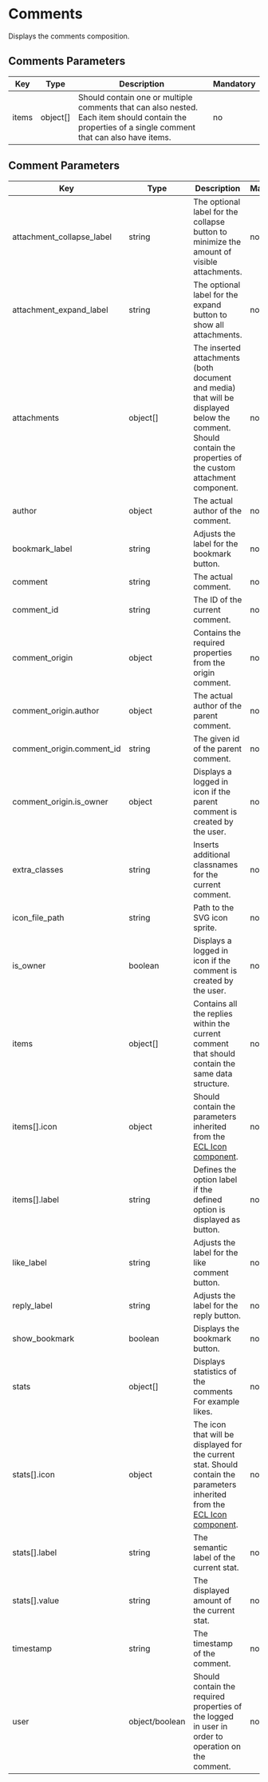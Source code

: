 # Comments

Displays the comments composition.

## Comments Parameters

| Key   | Type     | Description                                                                                                                                         | Mandatory |
| ----- | -------- | --------------------------------------------------------------------------------------------------------------------------------------------------- | --------- |
| items | object[] | Should contain one or multiple comments that can also nested. Each item should contain the properties of a single comment that can also have items. | no        |

## Comment Parameters

| Key                       | Type           | Description                                                                                                                                                                             | Mandatory |
| ------------------------- | -------------- | --------------------------------------------------------------------------------------------------------------------------------------------------------------------------------------- | --------- |
| attachment_collapse_label | string         | The optional label for the collapse button to minimize the amount of visible attachments.                                                                                                 | no        |
| attachment_expand_label   | string         | The optional label for the expand button to show all attachments.                                                                                                                       | no        |
| attachments               | object[]       | The inserted attachments (both document and media) that will be displayed below the comment. Should contain the properties of the custom attachment component.                          | no        |
| author                    | object         | The actual author of the comment.                                                                                                                                                       | no        |
| bookmark_label            | string         | Adjusts the label for the bookmark button.                                                                                                                                              | no        |
| comment                   | string         | The actual comment.                                                                                                                                                                     | no        |
| comment_id                | string         | The ID of the current comment.                                                                                                                                                          | no        |
| comment_origin            | object         | Contains the required properties from the origin comment.                                                                                                                               | no        |
| comment_origin.author     | object         | The actual author of the parent comment.                                                                                                                                                | no        |
| comment_origin.comment_id | string         | The given id of the parent comment.                                                                                                                                                     | no        |
| comment_origin.is_owner   | object         | Displays a logged in icon if the parent comment is created by the user.                                                                                                                 | no        |
| extra_classes             | string         | Inserts additional classnames for the current comment.                                                                                                                                  | no        |
| icon_file_path            | string         | Path to the SVG icon sprite.                                                                                                                                                            | no        |
| is_owner                  | boolean        | Displays a logged in icon if the comment is created by the user.                                                                                                                        | no        |
| items                     | object[]       | Contains all the replies within the current comment that should contain the same data structure.                                                                                        | no        |
| items[].icon              | object         | Should contain the parameters inherited from the [ECL Icon component](https://www.npmjs.com/package/@ecl-twig/ec-component-icon).                                                       | no        |
| items[].label             | string         | Defines the option label if the defined option is displayed as button.                                                                                                                  | no        |
| like_label                | string         | Adjusts the label for the like comment button.                                                                                                                                          | no        |
| reply_label               | string         | Adjusts the label for the reply button.                                                                                                                                                 | no        |
| show_bookmark             | boolean        | Displays the bookmark button.                                                                                                                                                           | no        |
| stats                     | object[]       | Displays statistics of the comments For example likes.                                                                                                                                  | no        |
| stats[].icon              | object         | The icon that will be displayed for the current stat. Should contain the parameters inherited from the [ECL Icon component](https://www.npmjs.com/package/@ecl-twig/ec-component-icon). | no        |
| stats[].label             | string         | The semantic label of the current stat.                                                                                                                                                 | no        |
| stats[].value             | string         | The displayed amount of the current stat.                                                                                                                                               | no        |
| timestamp                 | string         | The timestamp of the comment.                                                                                                                                                           | no        |
| user                      | object/boolean | Should contain the required properties of the logged in user in order to operation on the comment.                                                                                      | no        |
